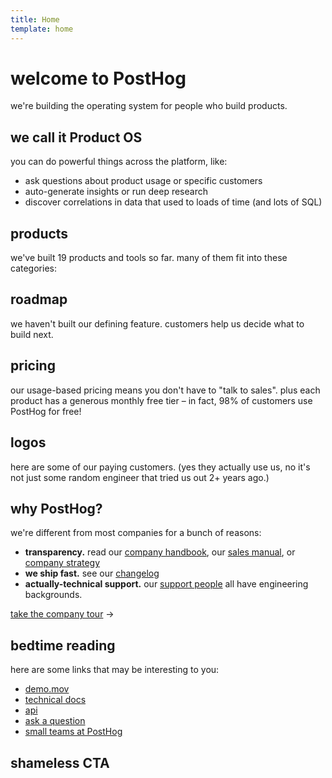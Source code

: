 ```yaml
---
title: Home
template: home
---
```

<div class="flex @lg:flex-row-reverse @lg:justify-end @lg:items-end flex-col">

<HappyHog />

<div>

<h1 class="[&_p]:m-0 flex gap-2 flex-wrap">
<span>welcome to</span> 
<Logo />
<span>PostHog</span>
</h1>

we're building the operating system for people who build products.

</div>

</div>

<div class="space-y-8 pt-2">

<div id="product-os">

<h2 class="mt-0">we call it Product OS</h2>

you can do powerful things across the platform, like:

- ask questions about product usage or specific customers
- auto-generate insights or run deep research
- discover correlations in data that used to loads of time (and lots of SQL)

</div>

<div id="products">

## products

we've built 19 products and tools so far. many of them fit into these categories:
<Products />

</div>

<div id="roadmap">

## roadmap

we haven't built our defining feature. customers help us decide what to build next.
<Roadmap />

</div>

<div id="pricing">

## pricing

our usage-based pricing means you don't have to "talk to sales". plus each product has a generous monthly free tier – in fact, 98% of customers use PostHog for free!
<Pricing />

</div>

<div id="logos">

## logos

here are some of our paying customers. (yes they actually use us, no it's not just some random engineer that tried us out 2+ years ago.)
<Customers />

</div>

<div id="why-posthog">

## why PostHog?

we're different from most companies for a bunch of reasons:

- **transparency.** read our [company handbook](/handbook), our [sales manual](/sales-manual), or [company strategy](/strategy)
- **we ship fast.** see our [changelog](/changelog)
- **actually-technical support.** our [support people](/support) all have engineering backgrounds.

[take the company tour](/why) →

</div>

<div id="bedtime-reading">

## bedtime reading

here are some links that may be interesting to you:

- [demo.mov](/demo)
- [technical docs](/docs)
- [api](/docs/api)
- [ask a question](/questions)
- [small teams at PostHog](/teams)

</div>

<div id="shameless-cta">

## shameless CTA

<CTA />

</div>
</div>
